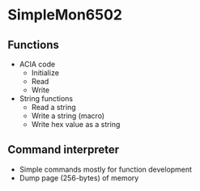 = SimpleMon6502 =

== Functions ==

* ACIA code
** Initialize
** Read
** Write
* String functions
** Read a string
** Write a string (macro)
** Write hex value as a string

== Command interpreter ==

* Simple commands mostly for function development
* Dump page (256-bytes) of memory
